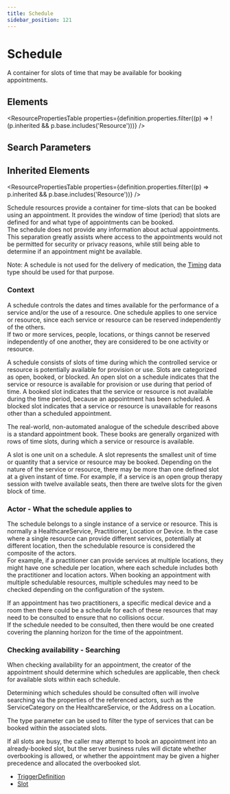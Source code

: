 ```yaml
---
title: Schedule
sidebar_position: 121
---
```



# Schedule

A container for slots of time that may be available for booking appointments.

<Tabs queryString="section">
  <TabItem value="schema" label="Schema" default>

## Elements

<ResourcePropertiesTable
  properties={definition.properties.filter((p) => !(p.inherited && p.base.includes('Resource')))}
/>

## Search Parameters

<SearchParamsTable searchParams={definition.searchParameters} />

## Inherited Elements

<ResourcePropertiesTable properties={definition.properties.filter((p) => p.inherited && p.base.includes('Resource'))} />

  </TabItem>
  <TabItem value="usage" label="Usage">
<div> <a name="scope"></a> <p> <Link to="/docs/api/fhir/resources/schedule">Schedule</Link> resources provide a container for time-slots that can be booked using an appointment. It provides the window of time (period) that slots are defined for and what type of appointments can be booked.<br/> The schedule does not provide any information about actual appointments. This separation greatly assists where access to the appointments would not be permitted for security or privacy reasons, while still being able to determine if an appointment might be available. </p>     <p>       Note: A schedule is not used for the delivery of medication, the <a href="https://www.hl7.org/fhir//api/fhir/datatypes/timing">Timing</a> data type should be used for that purpose.     </p> <h3 class="self-link-parent">  Context  <a href="https://www.hl7.org/fhir/schedule.html#12.12.1.1" title="link to here" class="self-link"></a></h3>     <p>       A schedule controls the dates and times available for the performance of a service       and/or the use of a resource.  One schedule applies to one service or resource, since       each service or resource can be reserved independently of the others.<br/>       If two or more services, people, locations, or things cannot be reserved independently       of one another, they are considered to be one activity or resource.     </p>     <p>       A schedule consists of slots of time during which the controlled service or resource is potentially available for provision or use.  <Link to="/docs/api/fhir/resources/slot">Slots</Link> are categorized as open, booked, or blocked.  An open slot on a schedule indicates that the service or resource is available for provision or use during that period of time.  A booked slot indicates that the service or resource is not available during the time period, because an appointment has been scheduled.  A blocked slot indicates that a service or resource is unavailable for reasons other than a scheduled appointment. </p> <p> The real-world, non-automated analogue of the schedule described above is a standard appointment book.  These books are generally organized with rows of time slots, during which a service or resource is available. </p> <p> A slot is one unit on a schedule.  A slot represents the smallest unit of time or quantity that a service or resource may be booked.  Depending on the nature of the service or resource, there may be more than one defined slot at a given instant of time. For example, if a service is an open group therapy session with twelve available seats, then there are twelve slots for the given block of time. </p> <h3 class="self-link-parent"> Actor - What the schedule applies to <a href="https://www.hl7.org/fhir/schedule.html#12.12.1.2" title="link to here" class="self-link"></a></h3> <p> The schedule belongs to a single instance of a service or resource. This is normally a <Link to="/docs/api/fhir/resources/healthcareservice">HealthcareService</Link>,  <Link to="/docs/api/fhir/resources/practitioner">Practitioner</Link>, <Link to="/docs/api/fhir/resources/location">Location</Link> or <Link to="/docs/api/fhir/resources/device">Device</Link>.  In the case where a single resource can provide  different services, potentially at different location, then the schedulable resource is considered the composite  of the actors.  <br/> For example, if a practitioner can provide services at multiple locations, they might have one schedule per location, where each schedule includes both the practitioner and location actors.   When booking an appointment with multiple schedulable resources, multiple schedules may need to be checked  depending on the configuration of the system. </p> <p> If an appointment has two practitioners, a specific medical device and a room then there could be a schedule for each of these resources that may need to be consulted to ensure that no collisions occur.<br/> If the schedule needed to be consulted, then there would be one created covering the planning horizon for the time of the appointment. </p> <h3 class="self-link-parent"> Checking availability - Searching <a href="https://www.hl7.org/fhir/schedule.html#12.12.1.3" title="link to here" class="self-link"></a></h3> <p> When checking availability for an appointment, the creator of the appointment should determine which schedules are applicable, then check for available slots within each schedule. </p> <p> Determining which schedules should be consulted often will involve searching via the properties of the referenced actors,  such as the ServiceCategory on the <Link to="/docs/api/fhir/resources/healthcareservice">HealthcareService</Link>, or the <Link to="/docs/api/fhir/datatypes/address">Address</Link> on a <Link to="/docs/api/fhir/resources/location">Location</Link>. </p> <p> The type parameter can be used to filter the type of services that can be booked within the associated slots. <br/> </p> <p> If all slots are busy, the caller may attempt to book an appointment into an already-booked slot, but the server business rules will dictate whether overbooking is allowed, or whether the appointment may be given a higher precedence and allocated  the overbooked slot. </p> </div>
  </TabItem>


  <TabItem value="referencedBy" label="Referenced By">
<ul><li><a href="https://www.hl7.org/fhir/metadatatypes.html#TriggerDefinition">TriggerDefinition</a></li>
<li><a href="/docs/api/fhir/resources/slot">Slot</a></li></ul>
  </TabItem>
</Tabs>
